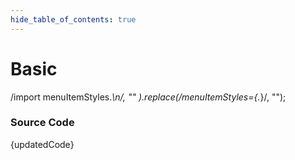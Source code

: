 ```yaml
---
hide_table_of_contents: true
---
```



# Basic

  /import menuItemStyles.*\n/,
  ""
).replace(/menuItemStyles={.*}/, "");

<BrowserWindow url="/horizontal-menu/menu-item/basic">
  <Provider>
    <Basic />
  </Provider>
</BrowserWindow>

### Source Code

<TsToJsCodeSnippet>{updatedCode}</TsToJsCodeSnippet>
